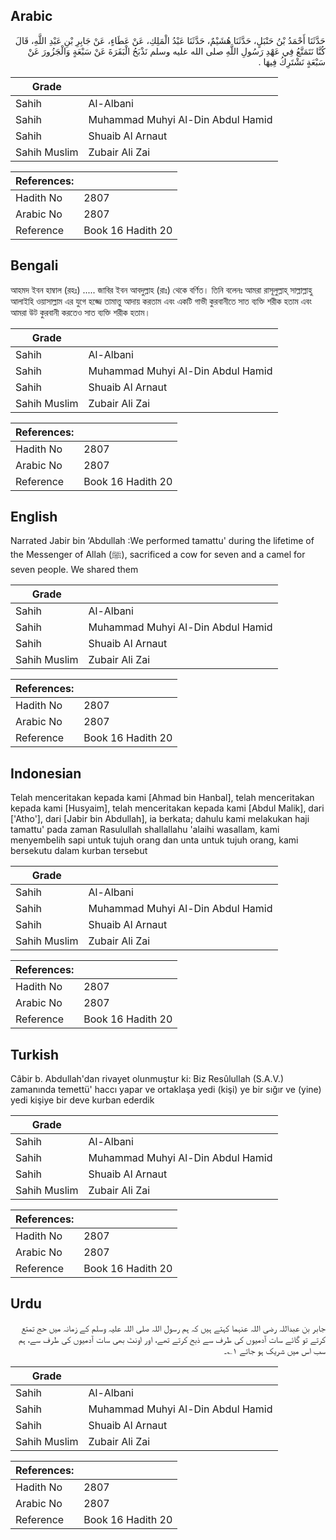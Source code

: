 ## Arabic


<div dir="rtl" lang="ar" style={{fontSize:'larger',backgroundColor:'#f8f9fa',padding:20}}>
حَدَّثَنَا أَحْمَدُ بْنُ حَنْبَلٍ، حَدَّثَنَا هُشَيْمٌ، حَدَّثَنَا عَبْدُ الْمَلِكِ، عَنْ عَطَاءٍ، عَنْ جَابِرِ بْنِ عَبْدِ اللَّهِ، قَالَ كُنَّا نَتَمَتَّعُ فِي عَهْدِ رَسُولِ اللَّهِ صلى الله عليه وسلم نَذْبَحُ الْبَقَرَةَ عَنْ سَبْعَةٍ وَالْجَزُورَ عَنْ سَبْعَةٍ نَشْتَرِكُ فِيهَا ‏.‏
</div>
<div style={{backgroundColor:'#f8f9fa',padding:20, marginBottom: 10}}><table> <thead> <tr> <th>Grade</th> <th></th> </tr> </thead> <tbody> <tr><td>Sahih</td><td>Al-Albani</td></tr><tr><td>Sahih</td><td>Muhammad Muhyi Al-Din Abdul Hamid</td></tr><tr><td>Sahih</td><td>Shuaib Al Arnaut</td></tr><tr><td>Sahih Muslim</td><td>Zubair Ali Zai</td></tr></tbody></table><table> <thead> <tr> <th>References:</th> <th></th> </tr> </thead> <tbody><tr><td>Hadith No</td><td>2807</td></tr><tr><td>Arabic No</td><td>2807</td></tr><tr><td>Reference</td><td>Book 16 Hadith 20</td></tr></tbody></table></div>

## Bengali


<div dir="ltr" lang="bn" style={{fontSize:'larger',backgroundColor:'#f8f9fa',padding:20}}>
আহমদ ইবন হাম্বাল (রহঃ) ..... জাবির ইবন আবদুল্লাহ (রাঃ) থেকে বর্ণিত। তিনি বলেনঃ আমরা রাসূলুল্লাহ্ সাল্লাল্লাহু আলাইহি ওয়াসাল্লাম এর যুগে হজ্জে তামাত্তু আদায় করতাম এবং একটি গাভী কুরবানীতে সাত ব্যক্তি শরীক হতাম এবং আমরা উট কুরবানী করতেও সাত ব্যক্তি শরীক হতাম।
</div>
<div style={{backgroundColor:'#f8f9fa',padding:20, marginBottom: 10}}><table> <thead> <tr> <th>Grade</th> <th></th> </tr> </thead> <tbody> <tr><td>Sahih</td><td>Al-Albani</td></tr><tr><td>Sahih</td><td>Muhammad Muhyi Al-Din Abdul Hamid</td></tr><tr><td>Sahih</td><td>Shuaib Al Arnaut</td></tr><tr><td>Sahih Muslim</td><td>Zubair Ali Zai</td></tr></tbody></table><table> <thead> <tr> <th>References:</th> <th></th> </tr> </thead> <tbody><tr><td>Hadith No</td><td>2807</td></tr><tr><td>Arabic No</td><td>2807</td></tr><tr><td>Reference</td><td>Book 16 Hadith 20</td></tr></tbody></table></div>

## English


<div dir="ltr" lang="en" style={{fontSize:'larger',backgroundColor:'#f8f9fa',padding:20}}>
Narrated Jabir bin ‘Abdullah :We performed tamattu' during the lifetime of the Messenger of Allah (ﷺ), sacrificed a cow for seven and a camel for seven people. We shared them
</div>
<div style={{backgroundColor:'#f8f9fa',padding:20, marginBottom: 10}}><table> <thead> <tr> <th>Grade</th> <th></th> </tr> </thead> <tbody> <tr><td>Sahih</td><td>Al-Albani</td></tr><tr><td>Sahih</td><td>Muhammad Muhyi Al-Din Abdul Hamid</td></tr><tr><td>Sahih</td><td>Shuaib Al Arnaut</td></tr><tr><td>Sahih Muslim</td><td>Zubair Ali Zai</td></tr></tbody></table><table> <thead> <tr> <th>References:</th> <th></th> </tr> </thead> <tbody><tr><td>Hadith No</td><td>2807</td></tr><tr><td>Arabic No</td><td>2807</td></tr><tr><td>Reference</td><td>Book 16 Hadith 20</td></tr></tbody></table></div>

## Indonesian


<div dir="ltr" lang="id" style={{fontSize:'larger',backgroundColor:'#f8f9fa',padding:20}}>
Telah menceritakan kepada kami [Ahmad bin Hanbal], telah menceritakan kepada kami [Husyaim], telah menceritakan kepada kami [Abdul Malik], dari ['Atho'], dari [Jabir bin Abdullah], ia berkata; dahulu kami melakukan haji tamattu' pada zaman Rasulullah shallallahu 'alaihi wasallam, kami menyembelih sapi untuk tujuh orang dan unta untuk tujuh orang, kami bersekutu dalam kurban tersebut
</div>
<div style={{backgroundColor:'#f8f9fa',padding:20, marginBottom: 10}}><table> <thead> <tr> <th>Grade</th> <th></th> </tr> </thead> <tbody> <tr><td>Sahih</td><td>Al-Albani</td></tr><tr><td>Sahih</td><td>Muhammad Muhyi Al-Din Abdul Hamid</td></tr><tr><td>Sahih</td><td>Shuaib Al Arnaut</td></tr><tr><td>Sahih Muslim</td><td>Zubair Ali Zai</td></tr></tbody></table><table> <thead> <tr> <th>References:</th> <th></th> </tr> </thead> <tbody><tr><td>Hadith No</td><td>2807</td></tr><tr><td>Arabic No</td><td>2807</td></tr><tr><td>Reference</td><td>Book 16 Hadith 20</td></tr></tbody></table></div>

## Turkish


<div dir="ltr" lang="tr" style={{fontSize:'larger',backgroundColor:'#f8f9fa',padding:20}}>
Câbir b. Abdullah'dan rivayet olunmuştur ki: Biz Resûlullah (S.A.V.) zamanında temettü' haccı yapar ve ortaklaşa yedi (kişi) ye bir sığır ve (yine) yedi kişiye bir deve kurban ederdik
</div>
<div style={{backgroundColor:'#f8f9fa',padding:20, marginBottom: 10}}><table> <thead> <tr> <th>Grade</th> <th></th> </tr> </thead> <tbody> <tr><td>Sahih</td><td>Al-Albani</td></tr><tr><td>Sahih</td><td>Muhammad Muhyi Al-Din Abdul Hamid</td></tr><tr><td>Sahih</td><td>Shuaib Al Arnaut</td></tr><tr><td>Sahih Muslim</td><td>Zubair Ali Zai</td></tr></tbody></table><table> <thead> <tr> <th>References:</th> <th></th> </tr> </thead> <tbody><tr><td>Hadith No</td><td>2807</td></tr><tr><td>Arabic No</td><td>2807</td></tr><tr><td>Reference</td><td>Book 16 Hadith 20</td></tr></tbody></table></div>

## Urdu


<div dir="rtl" lang="ur" style={{fontSize:'larger',backgroundColor:'#f8f9fa',padding:20}}>
جابر بن عبداللہ رضی اللہ عنہما کہتے ہیں کہ ہم رسول اللہ صلی اللہ علیہ وسلم کے زمانہ میں حج تمتع کرتے تو گائے سات آدمیوں کی طرف سے ذبح کرتے تھے، اور اونٹ بھی سات آدمیوں کی طرف سے، ہم سب اس میں شریک ہو جاتے ۱؎۔
</div>
<div style={{backgroundColor:'#f8f9fa',padding:20, marginBottom: 10}}><table> <thead> <tr> <th>Grade</th> <th></th> </tr> </thead> <tbody> <tr><td>Sahih</td><td>Al-Albani</td></tr><tr><td>Sahih</td><td>Muhammad Muhyi Al-Din Abdul Hamid</td></tr><tr><td>Sahih</td><td>Shuaib Al Arnaut</td></tr><tr><td>Sahih Muslim</td><td>Zubair Ali Zai</td></tr></tbody></table><table> <thead> <tr> <th>References:</th> <th></th> </tr> </thead> <tbody><tr><td>Hadith No</td><td>2807</td></tr><tr><td>Arabic No</td><td>2807</td></tr><tr><td>Reference</td><td>Book 16 Hadith 20</td></tr></tbody></table></div>